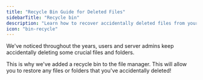 ---
title: "Recycle Bin Guide for Deleted Files"
sidebarTitle: "Recycle bin"
description: "Learn how to recover accidentally deleted files from your game server using the recycle bin feature. Restore important server files, configurations, and data safely."
icon: "bin-recycle"
---

We've noticed throughout the years, users and server admins keep accidentally
deleting some crucial files and folders.

This is why we've added a recycle bin to the file manager. This will allow you
to restore any files or folders that you've accidentally deleted!

